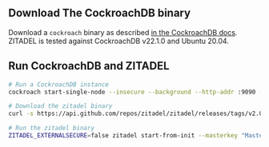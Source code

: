 ## Download The CockroachDB binary

Download a `cockroach` binary as described [in the CockroachDB docs](https://www.cockroachlabs.com/docs/v22.1/install-cockroachdb).
ZITADEL is tested against CockroachDB v22.1.0 and Ubuntu 20.04.

## Run CockroachDB and ZITADEL

```bash
# Run a CockroachDB instance
cockroach start-single-node --insecure --background --http-addr :9090 --listen-addr=localhost

# Download the zitadel binary
curl -s https://api.github.com/repos/zitadel/zitadel/releases/tags/v2.0.0-v2-alpha.39 | grep "browser_download_url.*zitadel_Linux_$(uname -i).tar.gz" | cut -d '"' -f 4 | xargs wget -qO - | sudo tar --extract --gzip --overwrite --directory /usr/local/bin zitadel && sudo chown $(id -u):$(id -g) /usr/local/bin/zitadel

# Run the zitadel binary
ZITADEL_EXTERNALSECURE=false zitadel start-from-init --masterkey "MasterkeyNeedsToHave32Characters" --tlsMode disabled
```
